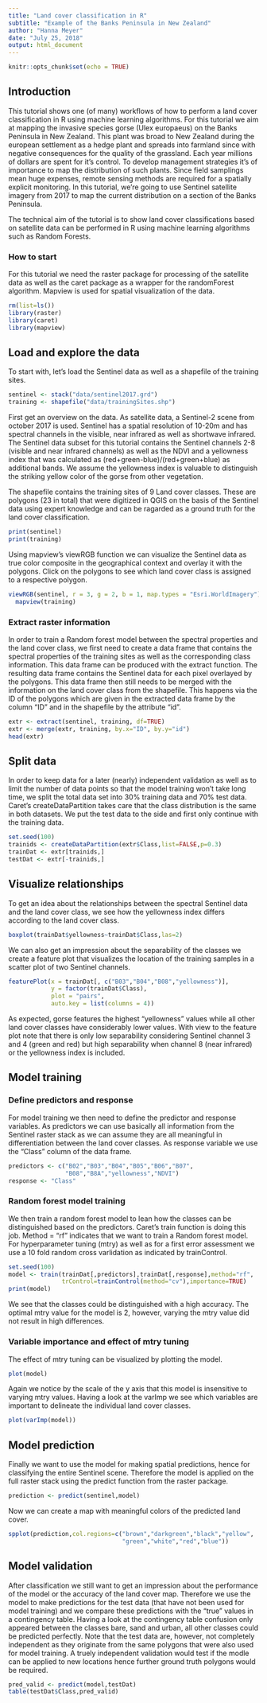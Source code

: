 ```yaml
---
title: "Land cover classification in R"
subtitle: "Example of the Banks Peninsula in New Zealand"
author: "Hanna Meyer"
date: "July 25, 2018"
output: html_document
---
```


```r
knitr::opts_chunk$set(echo = TRUE)
```

## Introduction

This tutorial shows one (of many) workflows of how to perform a land cover classification in R using machine learning algorithms. 
For this tutorial we aim at mapping the invasive species gorse (Ulex europaeus) on the Banks Peninsula in New Zealand. This plant was broad to New Zealand during the european settlement as a hedge plant and spreads into farmland since with negative consequences for the quality of the grassland. Each year millions of dollars are spent for it's control. To develop management strategies it's of importance to map the distribution of such plants. Since field samplings mean huge expenses, remote sensing methods are required for a spatially explicit monitoring. In this tutorial, we're going to use Sentinel satellite imagery from 2017 to map the current distribution on a section of the Banks Peninsula.

The technical aim of the tutorial is to show land cover classifications based on satellite data can be performed in R using machine learning algorithms such as Random Forests.

### How to start

For this tutorial we need the raster package for processing of the satellite data as well as the caret package as a wrapper for the randomForest algorithm. Mapview is used for spatial visualization of the data. 

```r
rm(list=ls())
library(raster)
library(caret)
library(mapview)
```

## Load and explore the data

To start with, let's load the Sentinel data as well as a shapefile of the training sites.

```r
sentinel <- stack("data/sentinel2017.grd")
training <- shapefile("data/trainingSites.shp")
```

First get an overview on the data. As satellite data, a Sentinel-2 scene from october 2017 is used. Sentinel has a spatial resolution of 10-20m and has spectral channels in the visible, near infrared as well as shortwave infrared. The Sentinel data subset for this tutorial contains the Sentinel channels 2-8 (visible and near infrared channels) as well as the NDVI and a yellowness index that was calculated as (red+green-blue)/(red+green+blue) as additional bands. We assume the yellowness index is valuable to distinguish the striking yellow color of the gorse from other vegetation.

The shapefile contains the training sites of 9 Land cover classes. These are polygons (23 in total) that were digitized in QGIS on the basis of the Sentinel data using expert knowledge and can be ragarded as a ground truth for the land cover classification. 

```r
print(sentinel)
print(training)
```

Using mapview's viewRGB function we can visualize the Sentinel data as true color composite in the geographical context and overlay it with the polygons. Click on the polygons to see which land cover class is assigned to a respective polygon.

```r
viewRGB(sentinel, r = 3, g = 2, b = 1, map.types = "Esri.WorldImagery")+
  mapview(training)
```

### Extract raster information

In order to train a Random forest model between the spectral properties and the land cover class, we first need to create a data frame that contains the spectral properties of the training sites as well as the corresponding class information. This data frame can be produced with the extract function. The resulting data frame contains the Sentinel data for each pixel overlayed by the polygons. This data frame then still needs to be merged with the information on the land cover class from the shapefile. This happens via the ID of the polygons which are given in the extracted data frame by the column "ID" and in the shapefile by the attribute "id".

```r
extr <- extract(sentinel, training, df=TRUE)
extr <- merge(extr, training, by.x="ID", by.y="id")
head(extr)
```


## Split data

In order to keep data for a later (nearly) independent validation as well as to limit the number of data points so that the model training won't take long time, we split the total data set into 30% training data and 70% test data. Caret's createDataPartition takes care that the class distribution is the same in both datasets. We put the test data to the side and first only continue with the training data.

```r
set.seed(100)
trainids <- createDataPartition(extr$Class,list=FALSE,p=0.3)
trainDat <- extr[trainids,]
testDat <- extr[-trainids,]
```

## Visualize relationships

To get an idea about the relationships between the spectral Sentinel data and the land cover class, we see how the yellowness index differs according to the land cover class. 

```r
boxplot(trainDat$yellowness~trainDat$Class,las=2)
```

We can also get an impression about the separability of the classes we create a feature plot that visualizes the location of the training samples in a scatter plot of two Sentinel channels. 

```r
featurePlot(x = trainDat[, c("B03","B04","B08","yellowness")], 
            y = factor(trainDat$Class), 
            plot = "pairs",
            auto.key = list(columns = 4))
```

As expected, gorse features the highest "yellowness" values while all other land cover classes have considerably lower values. With view to the feature plot note that there is only low separability considering Sentinel channel 3 and 4 (green and red) but high separability when channel 8 (near infrared) or the yellowness index is included.


## Model training
### Define predictors and response

For model training we then need to define the predictor and response variables. As predictors we can use basically all information from the Sentinel raster stack as we can assume they are all meaningful in differentiation between the land cover classes. As response variable we use the "Class" column of the data frame.

```r
predictors <- c("B02","B03","B04","B05","B06","B07",
                "B08","B8A","yellowness","NDVI")
response <- "Class"
```

### Random forest model training

We then train a random forest model to lean how the classes can be distinguished based on the predictors. Caret's train function is doing this job. Method = "rf" indicates that we want to train a Random forest model. For hyperparameter tuning (mtry) as well as for a first error assessment we use a 10 fold random cross varlidation as indicated by trainControl. 


```r
set.seed(100)
model <- train(trainDat[,predictors],trainDat[,response],method="rf",
               trControl=trainControl(method="cv"),importance=TRUE)
print(model)
```

We see that the classes could be distinguished with a high accuracy. The optimal mtry value for the model is 2, however, varying the mtry value did not result in high differences.

### Variable importance and effect of mtry tuning

The effect of mtry tuning can be visualized by plotting the model. 

```r
plot(model)
```

Again we notice by the scale of the y axis that this model is insensitive to varying mtry values.
Having a look at the varImp we see which variables are important to delineate the individual land cover classes.

```r
plot(varImp(model))
```

## Model prediction

Finally we want to use the model for making spatial predictions, hence for classifying the entire Sentinel scene. Therefore the model is applied on the full raster stack using the predict function from the raster package.

```r
prediction <- predict(sentinel,model)
```

Now we can create a map with meaningful colors of the predicted land cover.

```r
spplot(prediction,col.regions=c("brown","darkgreen","black","yellow",
                                "green","white","red","blue"))
```

## Model validation

After classification we still want to get an impression about the performance of the model or the accuracy of the land cover map. Therefore we use the model to make predictions for the test data (that have not been used for model training) and we compare these predictions with the "true" values in a contingency table. Having a look at the contingency table confusion only appeared between the classes bare, sand and urban, all other classes could be predicted perfectly. Note that the test data are, however, not completely independent as they originate from the same polygons that were also used for model training. A truely independent validation would test if the modle can be applied to new locations hence further ground truth polygons would be required.


```r
pred_valid <- predict(model,testDat)
table(testDat$Class,pred_valid)
```